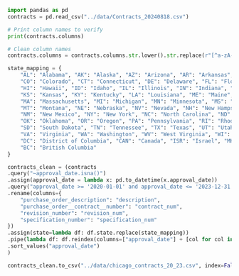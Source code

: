 ```python
import pandas as pd
contracts = pd.read_csv("../data/Contracts_20240818.csv")
```

```python
# Print column names to verify
print(contracts.columns)

# Clean column names
contracts.columns = contracts.columns.str.lower().str.replace(r"[^a-zA-Z0-9]", "_", regex=True).str.strip()
```

```python
state_mapping = {
    "AL": "Alabama", "AK": "Alaska", "AZ": "Arizona", "AR": "Arkansas", "CA": "California",
    "CO": "Colorado", "CT": "Connecticut", "DE": "Delaware", "FL": "Florida", "GA": "Georgia",
    "HI": "Hawaii", "ID": "Idaho", "IL": "Illinois", "IN": "Indiana", "IA": "Iowa",
    "KS": "Kansas", "KY": "Kentucky", "LA": "Louisiana", "ME": "Maine", "MD": "Maryland",
    "MA": "Massachusetts", "MI": "Michigan", "MN": "Minnesota", "MS": "Mississippi", "MO": "Missouri",
    "MT": "Montana", "NE": "Nebraska", "NV": "Nevada", "NH": "New Hampshire", "NJ": "New Jersey",
    "NM": "New Mexico", "NY": "New York", "NC": "North Carolina", "ND": "North Dakota", "OH": "Ohio",
    "OK": "Oklahoma", "OR": "Oregon", "PA": "Pennsylvania", "RI": "Rhode Island", "SC": "South Carolina",
    "SD": "South Dakota", "TN": "Tennessee", "TX": "Texas", "UT": "Utah", "VT": "Vermont",
    "VA": "Virginia", "WA": "Washington", "WV": "West Virginia", "WI": "Wisconsin", "WY": "Wyoming",
    "DC": "District of Columbia", "CAN": "Canada", "ISR": "Israel", "MH": "Marshall Islands",
    "BC": "British Columbia"
}

contracts_clean = (contracts
.query("~approval_date.isna()")
.assign(approval_date = lambda x: pd.to_datetime(x.approval_date))
.query("approval_date >= '2020-01-01' and approval_date <= '2023-12-31'")
.rename(columns={
    "purchase_order_description": "description",
    "purchase_order__contract__number": "contract_num",
    "revision_number": "revision_num",
    "specification_number": "specification_num"
})
.assign(state=lambda df: df.state.replace(state_mapping))
.pipe(lambda df: df.reindex(columns=["approval_date"] + [col for col in df.columns if col != "approval_date"]))
.sort_values("approval_date")
)

contracts_clean.to_csv("../data/chicago_contracts_20_23.csv", index=False)
```